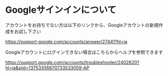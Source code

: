 
# Googleサインインについて

アカウントをお持ちでない方は以下のリンクから、Googleアカウントの新規作成をお試し下さい

https://support.google.com/accounts/answer/27441?hl=ja

Googleアカウントにログインできない場合はこちらからヘルプを参照できます

https://support.google.com/accounts/troubleshooter/2402620?hl=ja&sjid=13753356670733533059-AP